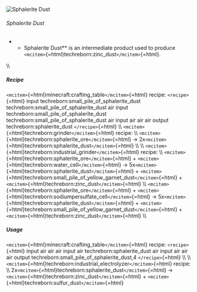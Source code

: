 ![Sphalerite Dust ](/mods/techreborn/sphalerite_dust.png)

###### Sphalerite Dust

-   -   Sphalerite Dust** is an intermediate product used to produce
        `<mcitem>`{=html}techreborn:zinc_dust`</mcitem>`{=html}.

\\\\

##### Recipe

`<mcitem>`{=html}minecraft:crafting_table`</mcitem>`{=html} recipe:
`<recipe>`{=html} input techreborn:small_pile_of_sphalerite_dust
techreborn:small_pile_of_sphalerite_dust air input
techreborn:small_pile_of_sphalerite_dust
techreborn:small_pile_of_sphalerite_dust air input air air air output
techreborn:sphalerite_dust `</recipe>`{=html} \\\\
`<mcitem>`{=html}techreborn:grinder`</mcitem>`{=html} recipe: \\\\
`<mcitem>`{=html}techreborn:sphalerite_ore`</mcitem>`{=html} -\>
2x`<mcitem>`{=html}techreborn:sphalerite_dust`</mcitem>`{=html} \\\\
\\\\ `<mcitem>`{=html}techreborn:industrial_grinder`</mcitem>`{=html}
recipe: \\\\
`<mcitem>`{=html}techreborn:sphalerite_ore`</mcitem>`{=html} +
`<mcitem>`{=html}techreborn:water_cell`</mcitem>`{=html} -\>
5x`<mcitem>`{=html}techreborn:sphalerite_dust`</mcitem>`{=html} +
`<mcitem>`{=html}techreborn:small_pile_of_yellow_garnet_dust`</mcitem>`{=html} +
`<mcitem>`{=html}techreborn:zinc_dust`</mcitem>`{=html} \\\\
`<mcitem>`{=html}techreborn:sphalerite_ore`</mcitem>`{=html} +
`<mcitem>`{=html}techreborn:sodiumpersulfate_cell`</mcitem>`{=html} -\>
5x`<mcitem>`{=html}techreborn:sphalerite_dust`</mcitem>`{=html} +
`<mcitem>`{=html}techreborn:small_pile_of_yellow_garnet_dust`</mcitem>`{=html} +
`<mcitem>`{=html}techreborn:zinc_dust`</mcitem>`{=html} \\\\

##### Usage

`<mcitem>`{=html}minecraft:crafting_table`</mcitem>`{=html} recipe:
`<recipe>`{=html} input air air air input air techreborn:sphalerite_dust
air input air air air output techreborn:small_pile_of_sphalerite_dust,4
`</recipe>`{=html} \\\\ \\\\
`<mcitem>`{=html}techreborn:industrial_electrolyzer`</mcitem>`{=html}
recipe: \\\\
2x`<mcitem>`{=html}techreborn:sphalerite_dust`</mcitem>`{=html} -\>
`<mcitem>`{=html}techreborn:zinc_dust`</mcitem>`{=html} +
`<mcitem>`{=html}techreborn:sulfur_dust`</mcitem>`{=html}
